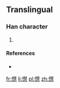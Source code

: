 ==Translingual==

===Han character===
{{Han char|rn=61|rad=心|as=15|sn=19|four=|canj=心手十心 (PQJP)}}

# {{defn|Han|sort=心15}}

====References====
* {{Han ref|kx=0407.551|hdz=42366.131|uh=61F3|ud=25075}}

[[fr:懳]]
[[li:懳]]
[[pl:懳]]
[[zh:懳]]